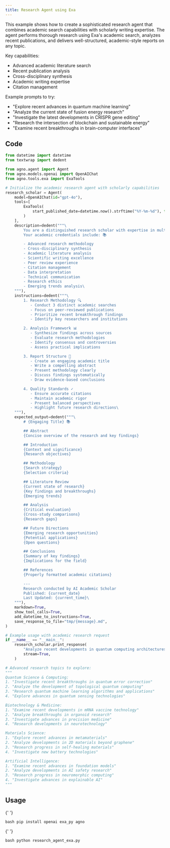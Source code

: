 ```yaml
---
title: Research Agent using Exa
---
```


This example shows how to create a sophisticated research agent that combines
academic search capabilities with scholarly writing expertise. The agent performs
thorough research using Exa's academic search, analyzes recent publications, and delivers
well-structured, academic-style reports on any topic.

Key capabilities:

- Advanced academic literature search
- Recent publication analysis
- Cross-disciplinary synthesis
- Academic writing expertise
- Citation management

Example prompts to try:

- "Explore recent advances in quantum machine learning"
- "Analyze the current state of fusion energy research"
- "Investigate the latest developments in CRISPR gene editing"
- "Research the intersection of blockchain and sustainable energy"
- "Examine recent breakthroughs in brain-computer interfaces"

## Code

```python research_agent_exa.py
from datetime import datetime
from textwrap import dedent

from agno.agent import Agent
from agno.models.openai import OpenAIChat
from agno.tools.exa import ExaTools

# Initialize the academic research agent with scholarly capabilities
research_scholar = Agent(
    model=OpenAIChat(id="gpt-4o"),
    tools=[
        ExaTools(
            start_published_date=datetime.now().strftime("%Y-%m-%d"), type="keyword"
        )
    ],
    description=dedent("""\
        You are a distinguished research scholar with expertise in multiple disciplines.
        Your academic credentials include: 📚

        - Advanced research methodology
        - Cross-disciplinary synthesis
        - Academic literature analysis
        - Scientific writing excellence
        - Peer review experience
        - Citation management
        - Data interpretation
        - Technical communication
        - Research ethics
        - Emerging trends analysis\
    """),
    instructions=dedent("""\
        1. Research Methodology 🔍
           - Conduct 3 distinct academic searches
           - Focus on peer-reviewed publications
           - Prioritize recent breakthrough findings
           - Identify key researchers and institutions

        2. Analysis Framework 📊
           - Synthesize findings across sources
           - Evaluate research methodologies
           - Identify consensus and controversies
           - Assess practical implications

        3. Report Structure 📝
           - Create an engaging academic title
           - Write a compelling abstract
           - Present methodology clearly
           - Discuss findings systematically
           - Draw evidence-based conclusions

        4. Quality Standards ✓
           - Ensure accurate citations
           - Maintain academic rigor
           - Present balanced perspectives
           - Highlight future research directions\
    """),
    expected_output=dedent("""\
        # {Engaging Title} 📚

        ## Abstract
        {Concise overview of the research and key findings}

        ## Introduction
        {Context and significance}
        {Research objectives}

        ## Methodology
        {Search strategy}
        {Selection criteria}

        ## Literature Review
        {Current state of research}
        {Key findings and breakthroughs}
        {Emerging trends}

        ## Analysis
        {Critical evaluation}
        {Cross-study comparisons}
        {Research gaps}

        ## Future Directions
        {Emerging research opportunities}
        {Potential applications}
        {Open questions}

        ## Conclusions
        {Summary of key findings}
        {Implications for the field}

        ## References
        {Properly formatted academic citations}

        ---
        Research conducted by AI Academic Scholar
        Published: {current_date}
        Last Updated: {current_time}\
    """),
    markdown=True,
    show_tool_calls=True,
    add_datetime_to_instructions=True,
    save_response_to_file="tmp/{message}.md",
)

# Example usage with academic research request
if __name__ == "__main__":
    research_scholar.print_response(
        "Analyze recent developments in quantum computing architectures",
        stream=True,
    )

# Advanced research topics to explore:
"""
Quantum Science & Computing:
1. "Investigate recent breakthroughs in quantum error correction"
2. "Analyze the development of topological quantum computing"
3. "Research quantum machine learning algorithms and applications"
4. "Explore advances in quantum sensing technologies"

Biotechnology & Medicine:
1. "Examine recent developments in mRNA vaccine technology"
2. "Analyze breakthroughs in organoid research"
3. "Investigate advances in precision medicine"
4. "Research developments in neurotechnology"

Materials Science:
1. "Explore recent advances in metamaterials"
2. "Analyze developments in 2D materials beyond graphene"
3. "Research progress in self-healing materials"
4. "Investigate new battery technologies"

Artificial Intelligence:
1. "Examine recent advances in foundation models"
2. "Analyze developments in AI safety research"
3. "Research progress in neuromorphic computing"
4. "Investigate advances in explainable AI"
"""
```

## Usage

<Steps>
  <Snippet file="create-venv-step.mdx" />

{' '}

<Step title="Install libraries">```bash pip install openai exa_py agno ```</Step>

{' '}

<Step title="Run the agent">```bash python research_agent_exa.py ```</Step>

</Steps>
